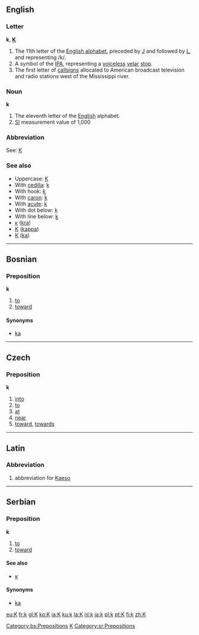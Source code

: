 ==English==

===Letter===
'''k''', '''[[K]]'''
# The 11th letter of the [[Wiktionary:About Roman script|English alphabet]], preceded by [[J]] and followed by [[L]], and representing /k/.
# A symbol of the [[IPA]], representing a [[voiceless]] [[velar]] [[stop]].
# The first letter of [[callsign]]s allocated to American broadcast television and radio stations west of the Mississippi river.

===Noun===
'''k'''
# The eleventh letter of the [[English]] alphabet.
# [[SI]] measurement value of 1,000

===Abbreviation===
See:  [[K]]

===See also===
*Uppercase: [[K]]
*With [[cedilla]]: [[ķ]]
*With hook: [[ƙ]]
*With [[caron]]: [[ǩ]]
*With [[acute]]: [[ḱ]]
*With dot below: [[ḳ]]
*With line below: [[ḵ]]
*[[ĸ]] ([[kra]])
*[[Κ]] ([[kappa]])
*[[К]] ([[ka]])


----

==Bosnian==
===Preposition===
'''k'''
#[[to]]
#[[toward]]
====Synonyms====
*[[ka#Bosnian|ka]]
[[Category:bs:Prepositions]]

----

==Czech==
===Preposition===
'''k'''
# [[into]]
# [[to]]
# [[at]]
# [[near]]
# [[toward]], [[towards]]

----

==Latin==
===Abbreviation===
#abbreviation for [[Kaeso]]

[[Category:Latin letters|K]]

----

==Serbian==
===Preposition===
'''k'''
#[[to]]
#[[toward]]
====See also====
*[[к#Serbian|к]]
====Synonyms====
*[[ka#Serbian|ka]]
[[Category:sr:Prepositions]]

[[eu:K]]
[[fr:k]]
[[gl:K]]
[[ko:K]]
[[ia:K]]
[[ku:k]]
[[la:K]]
[[nl:k]]
[[ja:k]]
[[pl:k]]
[[pt:K]]
[[fi:k]]
[[zh:K]]